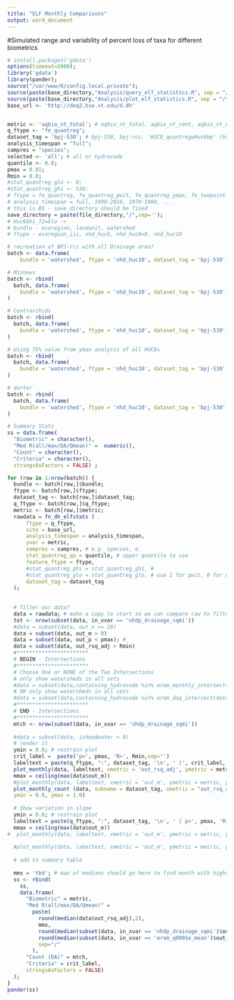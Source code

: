 ```yaml
---
title: "ELF Monthly Comparisons"
output: word_document
---
```

#Simulated range and variability of percent loss of taxa for different biometrics


```r
# install.packages('gdata')
options(timeout=2000);
library('gdata')
library(pander);
source("/var/www/R/config.local.private");
source(paste(base_directory,"Analysis/query_elf_statistics.R", sep = "/")); 
source(paste(base_directory,"Analysis/plot_elf_statistics.R", sep = "/")); 
base_url <- 'http://deq2.bse.vt.edu/d.dh'


metric <- 'aqbio_nt_total'; # aqbio_nt_total, aqbio_nt_cent, aqbio_nt_darter, aqbio_nt_benins
q_ftype <- "fe_quantreg";
dataset_tag = 'bpj-530'; # bpj-530, bpj-rcc, 'HUC8_quantregwHuc6bp' (huc 6)
analysis_timespan = "full";
sampres = "species";
selected <- 'all'; # all or hydrocode
quantile <- 0.8;
pmax = 0.01;
Rmin = 0.0;
#stat_quantreg_glo <- 0; 
#stat_quantreg_ghi <- 530; 
# ftype = fe_quantreg, fe_quantreg_pwit, fe_quantreg_ymax, fe_twopoint
# analysis_timespan = full, 1990-2010, 1970-1980, ...
# this is BS - save_directory should be fixed
save_directory = paste(file_directory,"/",sep='');
# Huc6Ghi_72=Glo ->
# bundle - ecoregion, landunit, watershed
# ftype - ecoregion_iii, nhd_huc6, nhd_huc6=8, nhd_huc10

# recreation of BPJ-rcc with all Drainage area?
batch <- data.frame(
    bundle = 'watershed', ftype = 'nhd_huc10', dataset_tag = 'bpj-530', q_ftype = 'fe_quantreg', metric = 'aqbio_nt_total')

# Minnows
batch <- rbind(
  batch, data.frame(
    bundle = 'watershed', ftype = 'nhd_huc10', dataset_tag = 'bpj-530', q_ftype = 'fe_elf', metric = 'aqbio_nt_minnow')
)

# Centrarchids
batch <- rbind(
  batch, data.frame(
    bundle = 'watershed', ftype = 'nhd_huc10', dataset_tag = 'bpj-530', q_ftype = 'fe_quantreg', metric = 'aqbio_nt_cent')
)

# Using 75% value from ymax analysis of all HUC8s
batch <- rbind(
  batch, data.frame(
    bundle = 'watershed', ftype = 'nhd_huc10', dataset_tag = 'bpj-530', q_ftype = 'fe_quantreg', metric = 'aqbio_nt_benins')
)

# darter
batch <- rbind(
  batch, data.frame(
    bundle = 'watershed', ftype = 'nhd_huc10', dataset_tag = 'bpj-530', q_ftype = 'fe_quantreg', metric = 'aqbio_nt_darter')
)

# Summary Stats
ss = data.frame(
  "Biometric" = character(), 
  "Med R(all/max/DA/Qmean)" =  numeric(), 
  "Count" = character(), 
  "Criteria" = character(), 
  stringsAsFactors = FALSE) ;

for (row in 1:nrow(batch)) {
  bundle <- batch[row,]$bundle;
  ftype <- batch[row,]$ftype;
  dataset_tag <- batch[row,]$dataset_tag;
  q_ftype <- batch[row,]$q_ftype;
  metric <- batch[row,]$metric;
  rawdata = fn_dh_elfstats (
      ftype = q_ftype,
      site = base_url,
      analysis_timespan = analysis_timespan,
      yvar = metric,
      sampres = sampres, # e.g. species, e.
      stat_quantreg_qu = quantile, # upper quantile to use
      feature_ftype = ftype,
      #stat_quantreg_ghi = stat_quantreg_ghi, #
      #stat_quantreg_glo = stat_quantreg_glo, # use 1 for pwit, 0 for quantreg
      dataset_tag = dataset_tag
  );
  
  
  # filter our data?
  data = rawdata; # make a copy to start so we can compare raw to filtered if desired
  tot <- nrow(subset(data, in_xvar == 'nhdp_drainage_sqmi'))
  #data = subset(data, out_n >= 20)
  data = subset(data, out_m > 0)
  data = subset(data, out_p < pmax); # 
  data = subset(data, out_rsq_adj > Rmin)
  #***********************
  # BEGIN - Intersections
  #***********************
  # Choose One or NONE of the Two Intersections
  # only show watersheds in all sets
  #data = subset(data,containing_hydrocode %in% erom_monthly_intersect(data))
  # OR only show watersheds in all sets
  #data = subset(data,containing_hydrocode %in% erom_daq_intersect(data))
  #***********************
  # END - Intersections
  #***********************
  mtch <- nrow(subset(data, in_xvar == 'nhdp_drainage_sqmi'))
  
  #data = subset(data, isheadwater > 0)
  # render it
  ymin = 0.0; # restrain plot
  crit_label =  paste('p<', pmax, 'R>', Rmin,sep='')
  labeltext = paste(q_ftype, ":", dataset_tag, '\n', ' (', crit_label, mtch, ' of ', tot,' )',sep='')
  plot_monthly(data, labeltext, xmetric = 'out_rsq_adj', ymetric = metric, ymin=ymin);
  mmax = ceiling(max(data$out_m))
  #plot_monthly(data, labeltext, xmetric = 'out_m', ymetric = metric, ymin=0, ymax=mmax);
  plot_monthly_count (data, subname = dataset_tag, xmetric = "out_rsq_adj", 
  ymin = 0.0, ymax = 1.0)
  
  # Show variation in slope
  ymin = 0.0; # restrain plot
  labeltext = paste(q_ftype, ":", dataset_tag, '\n', ' ( p<', pmax, 'R>', Rmin, ' ', mtch, ' of ', tot,' )',sep='')
  mmax = ceiling(max(data$out_m))
#  plot_monthly(data, labeltext, xmetric = 'out_m', ymetric = metric, ymin=ymin, ymax=mmax);
  
  #plot_monthly(data, labeltext, xmetric = 'out_m', ymetric = metric, ymin=0, ymax=mmax);
  
  # add to summary table
  
  mmx = 'tbd'; # max of medians should go here to find month with highest median
  ss <- rbind(
    ss, 
    data.frame(
      "Biometric" = metric, 
      "Med R(all/max/DA/Qmean)" = 
        paste(
          round(median(data$out_rsq_adj),2),  
          mmx, 
          round(median(subset(data, in_xvar == 'nhdp_drainage_sqmi')$out_rsq_adj),2),
          round(median(subset(data, in_xvar == 'erom_q0001e_mean')$out_rsq_adj),2),
          sep="/"
        ),
      "Count (DA)" = mtch, 
      "Criteria" = crit_label, 
      stringsAsFactors = FALSE)
  );
}
pander(ss)

```
